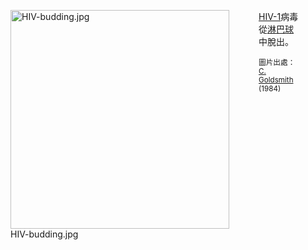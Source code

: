 <div style="float:left;margin-right:0.5em;">
[[File:HIV-budding.jpg|350px]]
</div>
[[HIV|HIV-1]]病毒從[[淋巴球|淋巴球]]中脫出。

<small>圖片出處：[http://phil.cdc.gov/phil/home.asp C. Goldsmith] (1984)</small>